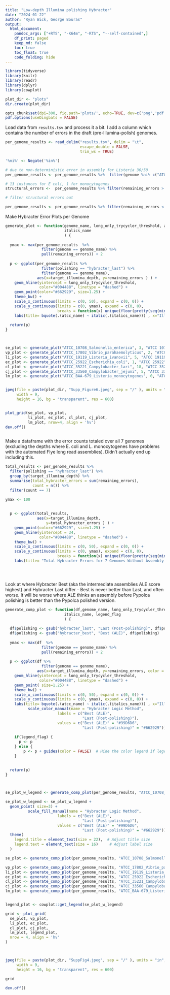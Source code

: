 ```yaml
---
title: "Low-depth Illumina polishing Hybracter"
date: "2024-01-22"
author: "Ryan Wick, George Bouras"
output:
  html_document:
    pandoc_args: ["+RTS", "-K64m", "-RTS", "--self-contained",]
    df_print: paged
    keep_md: false
    toc: true
    toc_float: true
    code_folding: hide
---
```

```r
library(tidyverse)
library(knitr)
library(readr)
library(dplyr)
library(cowplot)

plot_dir <- "plots"
dir.create(plot_dir)

opts_chunk$set(dpi=300, fig.path='plots/', echo=TRUE, dev=c('png','pdf'), warning=FALSE, message=FALSE)
pdf.options(useDingbats = FALSE)
```


Load data from `results.tsv` and process it a bit. I add a column which contains the number of errors in the draft (pre-Illumina-polish) genomes.

```r
per_genome_results <- read_delim("results.tsv", delim = "\t", 
                                 escape_double = FALSE, 
                                 trim_ws = TRUE)

'%ni%' <- Negate('%in%')

# due to non-deterministic error in assembly for Listeria 36/50
per_genome_results <- per_genome_results %>%  filter(genome %ni% c("ATCC_35897_Listeria_welshimeri"))

# 13 instances for E coli, 1 for monocytogenes
structural_errors <-  per_genome_results %>% filter(remaining_errors > 50 )

# filter structural errors out

per_genome_results <- per_genome_results %>% filter(remaining_errors < 50 )

```

Make Hybracter Error Plots per Genome

```r



generate_plot <- function(genome_name, long_only_trycycler_threshold, atcc_name,
                          italics_name
                          ) {
  
  ymax <- max(per_genome_results  %>% 
                filter(genome == genome_name) %>%  
                pull(remaining_errors)) + 2
  
  p <- ggplot(per_genome_results %>% 
                filter(polishing == "hybracter_last") %>% 
                filter(genome == genome_name), 
              aes(x=target_illumina_depth, y=remaining_errors ) ) +
    geom_hline(yintercept = long_only_trycycler_threshold, 
               color="#004488", linetype = "dashed") +
    geom_point(color="#662929", size=1.25) + 
    theme_bw() +
    scale_x_continuous(limits = c(0, 50), expand = c(0, 0)) +
    scale_y_continuous(limits = c(0, ymax), expand = c(0, 0),
                       breaks = function(x) unique(floor(pretty(seq(min(x), (max(x) + 1) * 1.1))))) +
    labs(title= bquote(.(atcc_name) ~ italic(.(italics_name))) , x="Illumina depth", y="Errors")
  
  return(p)
}




```

```r

se_plot <- generate_plot("ATCC_10708_Salmonella_enterica", 3, "ATCC 10708", "Salmonella enterica")
vp_plot <- generate_plot("ATCC_17802_Vibrio_parahaemolyticus", 2, "ATCC 17802", "Vibrio parahaemolyticus")
li_plot <- generate_plot("ATCC_19119_Listeria_ivanovii", 5, "ATCC 19119", "Listeria ivanovii")
ec_plot <- generate_plot("ATCC_25922_Escherichia_coli", 1, "ATCC 25922", "Escherichia coli")
cl_plot <- generate_plot("ATCC_35221_Campylobacter_lari", 18, "ATCC 35221", "Campylobacter lari")
cj_plot <- generate_plot("ATCC_33560_Campylobacter_jejuni", 5, "ATCC 33560", "Campylobacter jejuni")
lm_plot <- generate_plot("ATCC_BAA-679_Listeria_monocytogenes", 0, "ATCC BAA-679", "Listeria monocytogenes")


jpeg(file = paste(plot_dir, "Supp_Figure6.jpeg", sep = "/" ), units = "in", 
     width = 9, 
     height = 16, bg = "transparent", res = 600)


plot_grid(se_plot, vp_plot, 
          li_plot, ec_plot, cl_plot, cj_plot, 
          lm_plot, nrow=4, align = 'hv')
dev.off()



```


Make a dataframe with the error counts totaled over all 7 genomes (excluding the depths where E. coli and L. monocytogenes have problems with the automated Flye long read assemblies). Didn't actually end up including this.

```r
total_results <- per_genome_results %>%
  filter(polishing == "hybracter_last") %>% 
  group_by(target_illumina_depth) %>%
  summarise(total_hybracter_errors = sum(remaining_errors),
            count = n()) %>% 
  filter(count == 7)

ymax <- 100
  
  
  p <- ggplot(total_results, 
              aes(x=target_illumina_depth, 
                  y=total_hybracter_errors ) ) +
    geom_point(color="#662929", size=1.25) + 
    geom_hline(yintercept = 34, 
               color="#004488", linetype = "dashed") +
    theme_bw() +
    scale_x_continuous(limits = c(0, 50), expand = c(0, 0)) +
    scale_y_continuous(limits = c(0, ymax), expand = c(0, 0),
                       breaks = function(x) unique(floor(pretty(seq(min(x), (max(x) + 1) * 1.1))))) +
    labs(title= "Total Hybracter Errors for 7 Genomes Without Assembly Heterogeneity", x="Illumina depth", y="Errors")


  
```

Look at where Hybracter Best (aka the intermediate assemblies ALE score highest) and Hybracter Last differ - Best is never better than Last, and often worse. It will be worse where ALE thinks an assembly before Pypolca polishing is better than the Pypolca polished version. 


```r


generate_comp_plot <- function(df,genome_name, long_only_trycycler_threshold, atcc_name,
                          italics_name, legend_flag
                          ) {
  
  df$polishing <- gsub("hybracter_last", "Last (Post-polishing)", df$polishing)
  df$polishing <- gsub("hybracter_best", "Best (ALE)", df$polishing)
  
  ymax <- max(df  %>% 
                filter(genome == genome_name) %>%  
                pull(remaining_errors)) + 2
  
  p <- ggplot(df %>% 
                filter(genome == genome_name), 
              aes(x=target_illumina_depth, y=remaining_errors, color = polishing ) ) +
    geom_hline(yintercept = long_only_trycycler_threshold, 
               color="#004488", linetype = "dashed") +
    geom_point( size=1.25) + 
    theme_bw() +
    scale_x_continuous(limits = c(0, 50), expand = c(0, 0)) +
    scale_y_continuous(limits = c(0, ymax), expand = c(0, 0)) +
    labs(title= bquote(.(atcc_name) ~ italic(.(italics_name))) , x="Illumina depth", y="Errors") + 
          scale_color_manual(name = "Hybracter Logic Method",
                       labels = c("Best (ALE)", 
                                  "Last (Post-polishing)"),
                       values = c("Best (ALE)" = "#99D6D6", 
                                  "Last (Post-polishing)" = "#662929"))  # Adjust colors as needed
  
    if(legend_flag) {
      p <- p
    } else {
        p <- p + guides(color = FALSE)  # Hide the color legend if legend_flag is FALSE
    }

  
  return(p)
}




```

```r

se_plot_w_legend <- generate_comp_plot(per_genome_results, "ATCC_10708_Salmonella_enterica", 3, "ATCC 10708", "Salmonella enterica", TRUE) 

se_plot_w_legend <- se_plot_w_legend + 
  geom_point( size=3) +
          scale_fill_manual(name = "Hybracter Logic Method",
                       labels = c("Best (ALE)", 
                                  "Last (Post-polishing)"),
                       values = c("Best (ALE)" = "#99D6D6", 
                                  "Last (Post-polishing)" = "#662929"))+
  theme(
    legend.title = element_text(size = 22),  # Adjust title size
    legend.text = element_text(size = 16)     # Adjust label size
  ) 

se_plot <- generate_comp_plot(per_genome_results, "ATCC_10708_Salmonella_enterica", 3, "ATCC 10708", "Salmonella enterica", FALSE)

vp_plot <- generate_comp_plot(per_genome_results, "ATCC_17802_Vibrio_parahaemolyticus", 2, "ATCC 17802", "Vibrio parahaemolyticus", FALSE)
li_plot <- generate_comp_plot(per_genome_results, "ATCC_19119_Listeria_ivanovii", 5, "ATCC 19119", "Listeria ivanovii", FALSE)
ec_plot <- generate_comp_plot(per_genome_results, "ATCC_25922_Escherichia_coli", 1, "ATCC 25922", "Escherichia coli", FALSE)
cl_plot <- generate_comp_plot(per_genome_results, "ATCC_35221_Campylobacter_lari", 18, "ATCC 35221", "Campylobacter lari", FALSE)
cj_plot <- generate_comp_plot(per_genome_results, "ATCC_33560_Campylobacter_jejuni", 5, "ATCC 33560", "Campylobacter jejuni", FALSE)
lm_plot <- generate_comp_plot(per_genome_results, "ATCC_BAA-679_Listeria_monocytogenes", 0, "ATCC BAA-679", "Listeria monocytogenes", FALSE)


legend_plot <- cowplot::get_legend(se_plot_w_legend)

grid <- plot_grid(
  se_plot, vp_plot, 
  li_plot, ec_plot, 
  cl_plot, cj_plot, 
  lm_plot, legend_plot, 
  nrow = 4, align = 'hv'
)



jpeg(file = paste(plot_dir, "SuppFig4.jpeg", sep = "/" ), units = "in", 
     width = 9, 
     height = 16, bg = "transparent", res = 600)

grid

dev.off()



```

